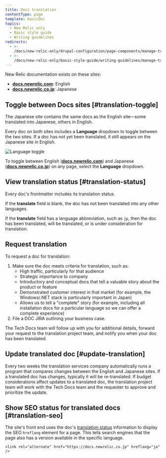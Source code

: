 ```yaml
---
title: Docs translation
contentType: page
template: basicDoc
topics:
  - New Relic only
  - Basic style guide
  - Writing guidelines
redirects:
  - >-
    /docs/new-relic-only/drupal-configuration/page-components/manage-translated-docs
  - >-
    /docs/new-relic-only/basic-style-guide/writing-guidelines/manage-translated-docs
---
```


New Relic documentation exists on these sites:

* [**docs.newrelic.com**](https://docs.newrelic.com): English
* [**docs.newrelic.co.jp**](https://docs.newrelic.co.jp): Japanese

## Toggle between Docs sites [#translation-toggle]

The Japanese site contains the same docs as the English site—some translated into Japanese, others in English.

Every doc on both sites includes a **Language** dropdown to toggle between the two sites. If a doc has not yet been translated, it still appears on the Japanese site in English.

![Language toggle](./images/japanese-english-toggle.png "Language toggle")

To toggle between English ([**docs.newrelic.com**](https://docs.newrelic.com)) and Japanese ([**docs.newrelic.co.jp**](https://docs.newrelic.co.jp)) on any page, select the **Language** dropdown.

## View translation status [#translation-status]

Every doc's frontmatter includes its translation status.

If the **translate** field is blank, the doc has not been translated into any other languages.

If the **translate** field has a language abbreviation, such as `jp`, then the doc has been translated, will be translated, or is under consideration for translation.

## Request translation

To request a doc for translation:

1. Make sure the doc meets criteria for translation, such as:
   * High traffic, particularly for that audience
   * Strategic importance to company
   * Introductory and conceptual docs that tell a valuable story about the product or feature
   * Demonstrated customer interest in that market (for example, the Windows/.NET stack is particularly important in Japan)
   * Allows us to tell a "complete" story (for example, including all installation docs for a particular language so we can offer a complete experience)
2. File a DOC JIRA outlining your business case.

The Tech Docs team will follow up with you for additional details, forward your request to the translation project team, and notify you when your doc has been translated.

## Update translated doc [#update-translation]

Every two weeks the translation services company automatically runs a program that compares changes between the English and Japanese sites. If a translated doc has changes, typically it will be re-translated. If budget considerations affect updates to a translated doc, the translation project team will work with the Tech Docs team and the requester to approve and prioritize the update.

## Show SEO status for translated docs [#translation-seo]

The site's front end uses the doc's [translation status](#translation-status) information to display the SEO `hreflang` element for a page. This tells search engines that the page also has a version available in the specific language.

```
<link rel="alternate" href="https://docs.newrelic.co.jp" hreflang="ja" />
```